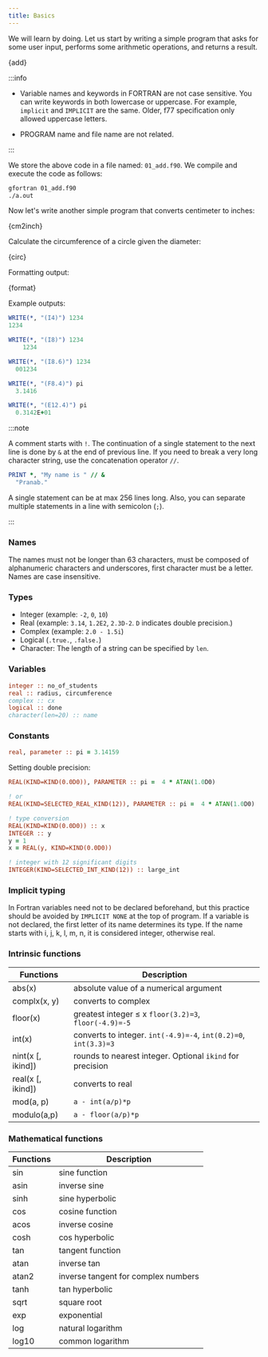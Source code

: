 ```yaml
---
title: Basics
---
```


We will learn by doing. Let us start by writing a simple program that asks for
some user input, performs some arithmetic operations, and returns a result.


<CodeBlock language="fortran" title="src/01_add.f90">{add}</CodeBlock>

:::info

- Variable names and keywords in FORTRAN are not case sensitive. You can write
keywords in both lowercase or uppercase. For example, `implicit` and `IMPLICIT`
are the same. Older, f77 specification only allowed uppercase letters.

- PROGRAM name and file name are not related.

:::

We store the above code in a file named: `01_add.f90`. We compile and execute
the code as follows:
```bash
gfortran 01_add.f90
./a.out
```

Now let's write another simple program that converts centimeter to inches:


<CodeBlock language="fortran" title="src/02_cm2inch.f90">{cm2inch}</CodeBlock>

Calculate the circumference of a circle given the diameter:


<CodeBlock language="fortran" title="src/03_circ.f90">{circ}</CodeBlock>

Formatting output:


<CodeBlock language="fortran" title="src/04_format.f90">{format}</CodeBlock>

Example outputs:

```fortran
WRITE(*, "(I4)") 1234
1234

WRITE(*, "(I8)") 1234
    1234

WRITE(*, "(I8.6)") 1234
  001234

WRITE(*, "(F8.4)") pi
  3.1416

WRITE(*, "(E12.4)") pi
  0.3142E+01
```

:::note

A comment starts with `!`. The continuation of a single statement to the next
line is done by `&` at the end of previous line. If you need to break a very
long character string, use the concatenation operator `//`.

```fortran
PRINT *, "My name is " // &
  "Pranab."
```

A single statement can be at max 256 lines long. Also, you can separate multiple
statements in a line with semicolon (`;`).

:::

### Names
The names must not be longer than 63 characters, must be composed of
alphanumeric characters and underscores, first character must be a letter. Names
are case insensitive.

### Types
- Integer (example: `-2`, `0`, `10`)
- Real (example: `3.14`, `1.2E2`, `2.3D-2`. `D` indicates double precision.)
- Complex (example: `2.0 - 1.5i`)
- Logical (`.true.`, `.false.`)
- Character: The length of a string can be specified by `len`.

### Variables
```fortran
integer :: no_of_students
real :: radius, circumference
complex :: cx
logical :: done
character(len=20) :: name
```

### Constants
```fortran
real, parameter :: pi = 3.14159
```

Setting double precision:
```fortran
REAL(KIND=KIND(0.0D0)), PARAMETER :: pi =  4 * ATAN(1.0D0)

! or
REAL(KIND=SELECTED_REAL_KIND(12)), PARAMETER :: pi =  4 * ATAN(1.0D0)

! type conversion
REAL(KIND=KIND(0.0D0)) :: x
INTEGER :: y
y = 1
x = REAL(y, KIND=KIND(0.0D0))

! integer with 12 significant digits
INTEGER(KIND=SELECTED_INT_KIND(12)) :: large_int
```

### Implicit typing
In Fortran variables need not to be declared beforehand, but this practice
should be avoided by `IMPLICIT NONE` at the top of program. If a variable is not
declared, the first letter of its name determines its type. If the name starts
with i, j, k, l, m, n, it is considered integer, otherwise real.

### Intrinsic functions
Functions | Description
--------- | -----------
abs(x)    | absolute value of a numerical argument
complx(x, y) | converts to complex
floor(x)  | greatest integer ≤ x `floor(3.2)=3`, `floor(-4.9)=-5`
int(x)    | converts to integer. `int(-4.9)=-4`, `int(0.2)=0`, `int(3.3)=3`
nint(x [, ikind]) | rounds to nearest integer. Optional `ikind` for precision
real(x [, ikind]) | converts to real
mod(a, p) | `a - int(a/p)*p`
modulo(a,p) | `a - floor(a/p)*p`

### Mathematical functions
Functions | Description
--------- | -----------
sin       | sine function
asin      | inverse sine
sinh      | sine hyperbolic
cos       | cosine function
acos      | inverse cosine
cosh      | cos hyperbolic
tan       | tangent function
atan      | inverse tan
atan2     | inverse tangent for complex numbers
tanh      | tan hyperbolic
sqrt      | square root
exp       | exponential
log       | natural logarithm
log10     | common logarithm
